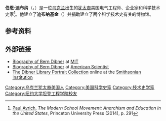 {{Infobox engineer
|image                = File:BernDibner.jpg
|image_size           = 
|caption              = 伯恩·迪布纳
|name                 = Bern Dibner
|nationality          = 
|birth_date           =  1897年8月18日
|birth_place          = [[俄罗斯帝国|俄罗斯帝国]][[乌克兰|乌克兰]][[基辅|基辅]]
|death_date           = 1988年1月6日
|death_place          = 美国[[康乃狄克州|康乃狄克州]][[威爾頓_(康乃狄克州)|威爾頓]]
|education            = [[Hebrew_Technical_Institute|Hebrew Technical Institute]]<br>布鲁克林理工学院（现为[[纽约大学坦登工程学院|纽约大学坦登工程学院]]）
|spouse               = Barbara Dibner
|parents              =
|children             = David Dibner
|discipline           =
|institutions         =
|practice_name        = 
|significant_projects = 
|significant_design   = [[crimp_connection|Solderless electrical connectors]] 
|significant_advance  =
|significant_awards   = 
}}
'''伯恩·迪布纳'''（{{lang-en|Bern Dibner}}，{{bd|1897年|8月18日|1988年|1月6日}}）是一位[[乌克兰|乌克兰]]出生的[[犹太裔美国人|犹太裔]]美国电气工程师、企业家和科学技术史家<ref>[[Paul_Avrich|Paul Avrich]], ''The Modern School Movement: Anarchism and Education in the United States'', Princeton University Press (2014), p. 291</ref>。他建立了'''迪布纳基金'''（{{lang|en|Dibner Fund}}）并捐助建立了两个科学技术史有关的博物馆。

== 参考资料 ==
{{reflist|25em}}
== 外部链接 ==
*[https://web.archive.org/web/20060811074248/http://burndy.mit.edu/BernDibner Biography of Bern Dibner] at [[MIT|MIT]]
*[http://www.americanscientist.org/template/AssetDetail/assetid/27743?&print=yes Biography of Bern Dibner] {{Wayback|url=http://www.americanscientist.org/template/AssetDetail/assetid/27743?&print=yes |date=20160303175915 }} at [http://www.americanscientist.org American Scientist] {{Wayback|url=http://www.americanscientist.org/ |date=20200917161149 }}
*[http://www.sil.si.edu/digitalcollections/hst/scientific-identity/intro.htm The Dibner Library Portrait Collection] {{Wayback|url=http://www.sil.si.edu/digitalcollections/hst/scientific-identity/intro.htm |date=20200925173408 }} online at the [[Smithsonian_Institution|Smithsonian Institution]]

{{Authority control}}

{{DEFAULTSORT:Dibner, Bern}}

[[Category:乌克兰犹太裔美国人|Category:乌克兰犹太裔美国人]]
[[Category:美国科学史家|Category:美国科学史家]]
[[Category:技术史学家|Category:技术史学家]]
[[Category:纽约大学坦登工程学院校友|Category:纽约大学坦登工程学院校友]]